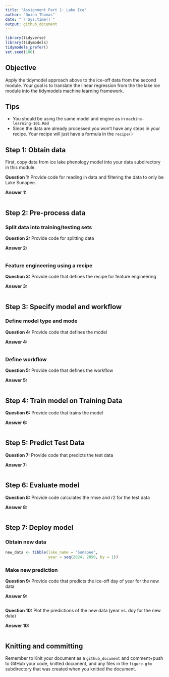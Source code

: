 ```yaml
---
title: "Assignment Part 1: Lake Ice"
author: "Quinn Thomas"
date: "`r Sys.time()`"
output: github_document
---
```


```r
library(tidyverse)
library(tidymodels)
tidymodels_prefer()
set.seed(100)
```

## Objective

Apply the tidymodel approach above to the ice-off data from the second module. Your goal is to translate the linear regression from the the lake ice module into the tidymodels machine learning framework.  

## Tips

- You should be using the same model and engine as in `machine-learning-101.Rmd`
- Since the data are already processed you won't have any steps in your recipe.  Your recipe will just have a formula in the `recipe()`

## Step 1: Obtain data

First, copy data from ice lake phenology model into your data subdirectory in this module.  

**Question 1:** Provide code for reading in data and filtering the data to only be Lake Sunapee. 

**Answer 1:**

```r


```

## Step 2: Pre-process data

### Split data into training/testing sets

**Question 2:** Provide code for splitting data

**Answer 2:**

```r


```


### Feature engineering using a recipe

**Question 3:** Provide code that defines the recipe for feature engineering

**Answer 3:**

```r


```


## Step 3: Specify model and workflow

### Define model type and mode

**Question 4:** Provide code that defines the model

**Answer 4:**

```r


```

### Define workflow

**Question 5:** Provide code that defines the workflow

**Answer 5:**

```r


```

## Step 4: Train model on Training Data

**Question 6:** Provide code that trains the model

**Answer 6:**

```r


```


## Step 5: Predict Test Data

**Question 7:** Provide code that predicts the test data

**Answer 7:**

```r


```

## Step 6: Evaluate model

**Question 8:** Provide code calculates the rmse and r2 for the test data

**Answer 8:**

```r


```

## Step 7:  Deploy model

### Obtain new data

```r
new_data <- tibble(lake_name = "Sunapee",
                   year = seq(2024, 2050, by = 1))
```

### Make new prediction

**Question 9:** Provide code that predicts the ice-off day of year for the new data

**Answer 9:**

```r


```

**Question 10:** Plot the predictions of the new data (year vs. doy for the new data)

**Answer 10:**

```r


```

## Knitting and committing

Remember to Knit your document as a `github_document` and comment+push to GitHub your code, knitted document, and any files in the `figure-gfm` subdirectory that was created when you knitted the document.

